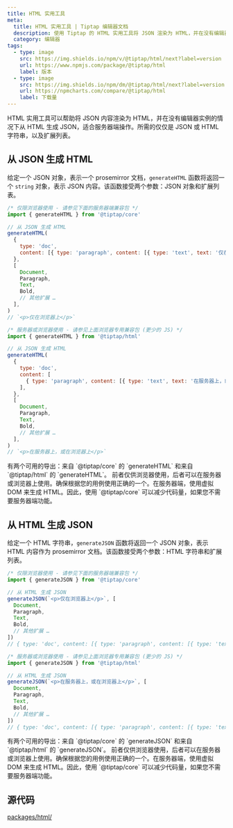 ```yaml
---
title: HTML 实用工具
meta:
  title: HTML 实用工具 | Tiptap 编辑器文档
  description: 使用 Tiptap 的 HTML 实用工具将 JSON 渲染为 HTML，并在没有编辑器实例的情况下将 HTML 转换为 JSON。更多内容请见文档！
  category: 编辑器
tags:
  - type: image
    src: https://img.shields.io/npm/v/@tiptap/html/next?label=version
    url: https://www.npmjs.com/package/@tiptap/html
    label: 版本
  - type: image
    src: https://img.shields.io/npm/dm/@tiptap/html/next?label=version
    url: https://npmcharts.com/compare/@tiptap/html
    label: 下载量
---
```



HTML 实用工具可以帮助将 JSON 内容渲染为 HTML，并在没有编辑器实例的情况下从 HTML 生成 JSON，适合服务器端操作。所需的仅仅是 JSON 或 HTML 字符串，以及扩展列表。

## 从 JSON 生成 HTML

给定一个 JSON 对象，表示一个 prosemirror 文档，`generateHTML` 函数将返回一个 `string` 对象，表示 JSON 内容。该函数接受两个参数：JSON 对象和扩展列表。

```js
/* 仅限浏览器使用 - 请参见下面的服务器端兼容包 */
import { generateHTML } from '@tiptap/core'

// 从 JSON 生成 HTML
generateHTML(
  {
    type: 'doc',
    content: [{ type: 'paragraph', content: [{ type: 'text', text: '仅在浏览器上' }] }],
  },
  [
    Document,
    Paragraph,
    Text,
    Bold,
    // 其他扩展 …
  ],
)
// `<p>仅在浏览器上</p>`

/* 服务器或浏览器使用 - 请参见上面浏览器专用兼容包 (更少的 JS) */
import { generateHTML } from '@tiptap/html'

// 从 JSON 生成 HTML
generateHTML(
  {
    type: 'doc',
    content: [
      { type: 'paragraph', content: [{ type: 'text', text: '在服务器上，或在浏览器上' }] },
    ],
  },
  [
    Document,
    Paragraph,
    Text,
    Bold,
    // 其他扩展 …
  ],
)
// `<p>在服务器上，或在浏览器上</p>`
```

<Callout title="注意" variant="warning">
  有两个可用的导出：来自 `@tiptap/core` 的 `generateHTML` 和来自 `@tiptap/html` 的 `generateHTML`。
  前者仅供浏览器使用，后者可以在服务器或浏览器上使用。确保根据您的用例使用正确的一个。在服务器端，使用虚拟 DOM 来生成 HTML。因此，使用 `@tiptap/core` 可以减少代码量，如果您不需要服务器端功能。
</Callout>

<CodeDemo path="/GuideContent/GenerateHTML" />

## 从 HTML 生成 JSON

给定一个 HTML 字符串，`generateJSON` 函数将返回一个 JSON 对象，表示 HTML 内容作为 prosemirror 文档。该函数接受两个参数：HTML 字符串和扩展列表。

```js
/* 仅限浏览器使用 - 请参见下面的服务器端兼容包 */
import { generateJSON } from '@tiptap/core'

// 从 HTML 生成 JSON
generateJSON(`<p>仅在浏览器上</p>`, [
  Document,
  Paragraph,
  Text,
  Bold,
  // 其他扩展 …
])
// { type: 'doc', content: [{ type: 'paragraph', content: [{ type: 'text', text: '仅在浏览器上' }] }] }

/* 服务器或浏览器使用 - 请参见上面浏览器专用兼容包 (更少的 JS) */
import { generateJSON } from '@tiptap/html'

// 从 HTML 生成 JSON
generateJSON(`<p>在服务器上，或在浏览器上</p>`, [
  Document,
  Paragraph,
  Text,
  Bold,
  // 其他扩展 …
])
// { type: 'doc', content: [{ type: 'paragraph', content: [{ type: 'text', text: '在服务器上，或在浏览器上' }] }] }
```

<Callout title="注意" variant="warning">
  有两个可用的导出：来自 `@tiptap/core` 的 `generateJSON` 和来自 `@tiptap/html` 的 `generateJSON`。
  前者仅供浏览器使用，后者可以在服务器或浏览器上使用。确保根据您的用例使用正确的一个。在服务器端，使用虚拟 DOM 来生成 HTML。因此，使用 `@tiptap/core` 可以减少代码量，如果您不需要服务器端功能。
</Callout>

<CodeDemo path="/GuideContent/GenerateJSON" />

## 源代码

[packages/html/](https://github.com/ueberdosis/tiptap/blob/main/packages/html/)